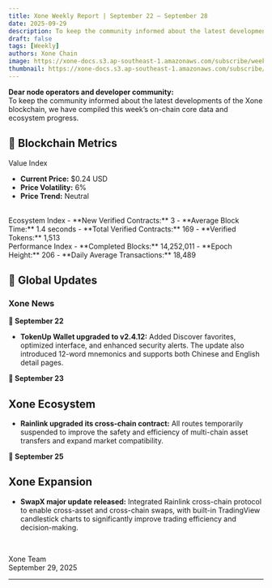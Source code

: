 ```yaml
---
title: Xone Weekly Report | September 22 – September 28
date: 2025-09-29
description: To keep the community informed about the latest developments of the Xone blockchain, we have compiled this week’s on-chain core data and ecosystem progress.
draft: false
tags: [Weekly]
authors: Xone Chain
image: https://xone-docs.s3.ap-southeast-1.amazonaws.com/subscribe/weekly/09-29-2025/englishh_poster.png
thumbnail: https://xone-docs.s3.ap-southeast-1.amazonaws.com/subscribe/weekly/09-15-2025/banner.jpg
---
```



**Dear node operators and developer community:**
<br/>
To keep the community informed about the latest developments of the Xone blockchain, we have compiled this week’s on-chain core data and ecosystem progress.

## 🔹 Blockchain Metrics

Value Index
- **Current Price:** $0.24 USD
- **Price Volatility:** 6%
- **Price Trend:** Neutral
<br/>
Ecosystem Index
- **New Verified Contracts:** 3
- **Average Block Time:** 1.4 seconds
- **Total Verified Contracts:** 169
- **Verified Tokens:** 1,513
<br/>
Performance Index
- **Completed Blocks:** 14,252,011
- **Epoch Height:** 206
- **Daily Average Transactions:** 18,489

## 🔹 Global Updates

### Xone News

**📅 September 22**

- **TokenUp Wallet upgraded to v2.4.12:** Added Discover favorites, optimized interface, and enhanced security alerts. The update also introduced 12-word mnemonics and supports both Chinese and English detail pages.

**📅 September 23**

## Xone Ecosystem

- **Rainlink upgraded its cross-chain contract:** All routes temporarily suspended to improve the safety and efficiency of multi-chain asset transfers and expand market compatibility.

**📅 September 25**

## Xone Expansion

- **SwapX major update released:** Integrated Rainlink cross-chain protocol to enable cross-asset and cross-chain swaps, with built-in TradingView candlestick charts to significantly improve trading efficiency and decision-making.

<br/>

Xone Team\
September 29, 2025

---

<ContactInfo />